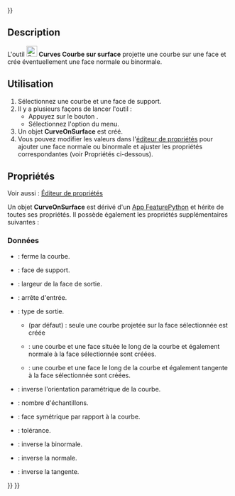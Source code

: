<languages/>
{{UnfinishedDocu{{#translation:}}}}

{{Docnav/fr
|[[Curves_ParametricComb/fr|Peigne paramétrique]]
|[[Curves_ZebraTool/fr|Outil Zebra]]
|[[Curves_Workbench/fr|Atelier Curves]]
|IconL=Curves_ParametricComb.svg
|IconR=Curves_ZebraTool.svg
|IconC=Curves_workbench_icon.svg
}}

{{GuiCommand/fr
|Name=Curves CurveOnSurface
|Name/fr=Curves Courbe sur surface
|MenuLocation=Curves → CurveOnSurface
|Workbenches=[[Curves_Workbench/fr|Curves]]
}}

==Description==

L'outil [[Image:Curves_CurveOnSurface.svg|24px]] '''Curves Courbe sur surface''' projette une courbe sur une face et crée éventuellement une face normale ou binormale.

<span id="Usage"></span>
==Utilisation==

# Sélectionnez une courbe et une face de support.
# Il y a plusieurs façons de lancer l'outil :
#* Appuyez sur le bouton {{Button|[[Image:Curves_CurveOnSurface.svg|16px]] [[Curves_CurveOnSurface/fr|CurveOnSurface]]}}.
#* Sélectionnez l'option {{MenuCommand|Curves → [[Image:Curves_CurveOnSurface.svg|16px]] CurveOnSurface}} du menu.
# Un objet '''CurveOnSurface''' est créé.
# Vous pouvez modifier les valeurs dans l'[[Property_editor/fr|éditeur de propriétés]] pour ajouter une face normale ou binormale et ajuster les propriétés correspondantes (voir Propriétés ci-dessous).

<span id="Properties"></span>
==Propriétés==

Voir aussi : [[Property_editor/fr|Éditeur de propriétés]]

Un objet '''CurveOnSurface''' est dérivé d'un [[App_FeaturePython/fr|App FeaturePython]] et hérite de toutes ses propriétés. Il possède également les propriétés supplémentaires suivantes :

<span id="Data"></span>
===Données===

{{TitleProperty|Curve On Surface}}

* {{PropertyData|Closed|Bool}} : ferme la courbe.
* {{PropertyData|Face|LinkSub}} : face de support.
* {{PropertyData|Face Width|Distance}} : largeur de la face de sortie.
* {{PropertyData|Input Edge|LinkSub}} : arrête d'entrée.
* {{PropertyData|Output|Enumeration}} : type de sortie.
** {{Value|Curve only}} (par défaut) : seule une courbe projetée sur la face sélectionnée est créée
** {{Value|Normal face}} : une courbe et une face située le long de la courbe et également normale à la face sélectionnée sont créées.
** {{Value|Binormal face}} : une courbe et une face le long de la courbe et également tangente à la face sélectionnée sont créées.
* {{PropertyData|Reverse|Bool}} : inverse l'orientation paramétrique de la courbe.
* {{PropertyData|Samples|Integer}} : nombre d'échantillons.
* {{PropertyData|Symmetric|Bool}} : face symétrique par rapport à la courbe.
* {{PropertyData|Tolerance|Float}} : tolérance.

{{TitleProperty|Orientation}}

* {{PropertyData|Reverse Binormal|Bool}} : inverse la binormale.
* {{PropertyData|Reverse Normal|Bool}} : inverse la normale.
* {{PropertyData|Reverse Tangent|Bool}} : inverse la tangente.


{{Docnav/fr
|[[Curves_ParametricComb/fr|Peigne paramétrique]]
|[[Curves_ZebraTool/fr|Outil Zebra]]
|[[Curves_Workbench/fr|Atelier Curves]]
|IconL=Curves_ParametricComb.svg
|IconR=Curves_ZebraTool.svg
|IconC=Curves_workbench_icon.svg
}}

{{Curves Tools navi{{#translation:}}}}
{{Userdocnavi{{#translation:}}}}